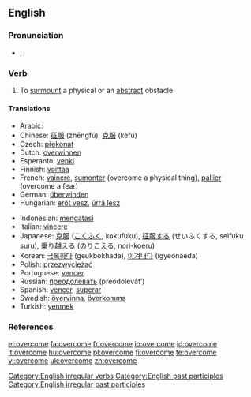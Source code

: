 ==English==

===Pronunciation===
*{{IPA|/'ɔvəɻkɒm/}}, {{SAMPA|/'ov@r\`k@m/}}

===Verb===
{{en-verb|overcomes|overcoming|overcame|overcome}}

# To [[surmount]] a physical or an [[abstract]] obstacle

====Translations====
{{top}}
*Arabic: {{Arab|[[هزم]]}} {{IPAchar|(házama)}}
*Chinese: [[征服]] (zhēngfú), [[克服]] (kèfú)
*Czech: [[překonat]]
*Dutch: [[overwinnen]]
*Esperanto: [[venki]]
*Finnish: [[voittaa]]
*French: [[vaincre]], [[sumonter]] (overcome a physical thing), [[pallier]] (overcome a fear)
*German: [[überwinden]]
*Hungarian: [[erőt vesz]], [[úrrá lesz]]
{{mid}}
*Indonesian: [[atas|mengatasi]]
*Italian: [[vincere]]
*Japanese: [[克服]] ([[こくふく]], kokufuku), [[征服]]する (せいふくする, seifuku suru), [[乗り越える]] ([[のりこえる]], nori-koeru)
*Korean: [[극복하다]] (geukbokhada), [[이겨내다]] (igyeonaeda)
*Polish: [[przezwyciężać]]
*Portuguese: [[vencer]]
*Russian: [[преодолевать]] (preodolevát’)
*Spanish: [[vencer]], [[superar]]
*Swedish: [[övervinna]], [[överkomma]]
*Turkish: [[yenmek]]
{{bottom}}

===References===
{{R:Century 1911}}
{{R:Webster 1913}}

[[Category:English irregular verbs]]
[[Category:English past participles]]
[[Category:English irregular past participles]]

[[el:overcome]]
[[fa:overcome]]
[[fr:overcome]]
[[io:overcome]]
[[id:overcome]]
[[it:overcome]]
[[hu:overcome]]
[[pl:overcome]]
[[fi:overcome]]
[[te:overcome]]
[[vi:overcome]]
[[uk:overcome]]
[[zh:overcome]]